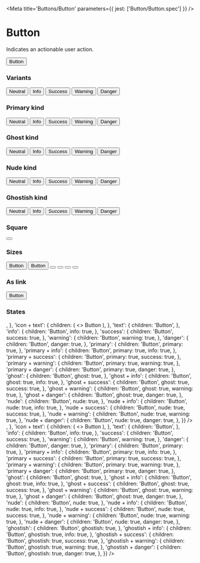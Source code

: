 

<Meta title='Buttons/Button' parameters={{ jest: ['Button/Button.spec'] }} />

# Button

Indicates an actionable user action.

<Canvas>
  <Story name='Default'>
    <Button onClick={action('click')}>Button</Button>
  </Story>
</Canvas>

<ArgsTable of={Button} />

### Variants

<Canvas>
  <Story name='Variants'>
    <ButtonGroup>
      <Button>Neutral</Button>
      <Button info>Info</Button>
      <Button success>Success</Button>
      <Button warning>Warning</Button>
      <Button danger>Danger</Button>
    </ButtonGroup>
  </Story>
</Canvas>

### Primary kind

<Canvas>
  <Story name='Primary'>
    <ButtonGroup>
      <Button primary>Neutral</Button>
      <Button primary info>
        Info
      </Button>
      <Button primary success>
        Success
      </Button>
      <Button primary warning>
        Warning
      </Button>
      <Button primary danger>
        Danger
      </Button>
    </ButtonGroup>
  </Story>
</Canvas>

### Ghost kind

<Canvas>
  <Story name='Ghost'>
    <ButtonGroup>
      <Button ghost>Neutral</Button>
      <Button ghost info>
        Info
      </Button>
      <Button ghost success>
        Success
      </Button>
      <Button ghost warning>
        Warning
      </Button>
      <Button ghost danger>
        Danger
      </Button>
    </ButtonGroup>
  </Story>
</Canvas>

### Nude kind

<Canvas>
  <Story name='Nude'>
    <ButtonGroup>
      <Button nude>Neutral</Button>
      <Button nude info>
        Info
      </Button>
      <Button nude success>
        Success
      </Button>
      <Button nude warning>
        Warning
      </Button>
      <Button nude danger>
        Danger
      </Button>
    </ButtonGroup>
  </Story>
</Canvas>

### Ghostish kind

<Canvas>
  <Story name='Ghostish'>
    <ButtonGroup>
      <Button ghostish>Neutral</Button>
      <Button ghostish info>
        Info
      </Button>
      <Button ghostish success>
        Success
      </Button>
      <Button ghostish warning>
        Warning
      </Button>
      <Button ghostish danger>
        Danger
      </Button>
    </ButtonGroup>
  </Story>
</Canvas>

### Square

<Canvas>
  <Story name='Square'>
    <Button square>
      <Icon name='plus' size='x20' />
    </Button>
  </Story>
</Canvas>

### Sizes

<Canvas>
  <Story name='Sizes'>
    <ButtonGroup marginBlockEnd={12}>
      <Button small>Button</Button>
      <Button>Button</Button>
    </ButtonGroup>
    <ButtonGroup>
      <Button mini square>
        <Icon name='circled-arrow-down' size='x16' />
      </Button>
      <Button tiny square>
        <Icon name='circled-arrow-down' size='x20' />
      </Button>
      <Button small square>
        <Icon name='circled-arrow-down' size='x24' />
      </Button>
      <Button square>
        <Icon name='circled-arrow-down' size='x20' />
      </Button>
    </ButtonGroup>
  </Story>
</Canvas>

### As link

<Canvas>
  <Story name='As Link'>
    <Button is='a' href='https://rocket.chat' external>
      Button
    </Button>
  </Story>
</Canvas>

### States

<Story name='States'>
  <PropsVariationSection
    component={Button}
    common={{ onClick: action('click') }}
    xAxis={{
      default: {},
      hover: { className: 'hover' },
      active: { className: 'active' },
      focus: { className: 'focus focus-visible' },
      disabled: { disabled: true },
    }}
    yAxis={{
      'square + icon': {
        square: true,
        children: <Icon name='circled-arrow-down' size='x20' />,
      },
      'icon + text': {
        children: (
          <>
            <Icon name='baloon-text' size='x16' /> Button
          </>
        ),
      },
      'text': {
        children: 'Button',
      },
      'info': {
        children: 'Button',
        info: true,
      },
      'success': {
        children: 'Button',
        success: true,
      },
      'warning': {
        children: 'Button',
        warning: true,
      },
      'danger': {
        children: 'Button',
        danger: true,
      },
      'primary': {
        children: 'Button',
        primary: true,
      },
      'primary + info': {
        children: 'Button',
        primary: true,
        info: true,
      },
      'primary + success': {
        children: 'Button',
        primary: true,
        success: true,
      },
      'primary + warning': {
        children: 'Button',
        primary: true,
        warning: true,
      },
      'primary + danger': {
        children: 'Button',
        primary: true,
        danger: true,
      },
      'ghost': {
        children: 'Button',
        ghost: true,
      },
      'ghost + info': {
        children: 'Button',
        ghost: true,
        info: true,
      },
      'ghost + success': {
        children: 'Button',
        ghost: true,
        success: true,
      },
      'ghost + warning': {
        children: 'Button',
        ghost: true,
        warning: true,
      },
      'ghost + danger': {
        children: 'Button',
        ghost: true,
        danger: true,
      },
      'nude': {
        children: 'Button',
        nude: true,
      },
      'nude + info': {
        children: 'Button',
        nude: true,
        info: true,
      },
      'nude + success': {
        children: 'Button',
        nude: true,
        success: true,
      },
      'nude + warning': {
        children: 'Button',
        nude: true,
        warning: true,
      },
      'nude + danger': {
        children: 'Button',
        nude: true,
        danger: true,
      },
    }}
  />
  <PropsVariationSection
    component={Button}
    common={{
      small: true,
      onClick: action('click'),
    }}
    xAxis={{
      default: {},
      hover: { className: 'hover' },
      active: { className: 'active' },
      focus: { className: 'focus focus-visible' },
      disabled: { disabled: true },
    }}
    yAxis={{
      'square + icon': {
        square: true,
        children: <Icon name='circled-arrow-down' size='x20' />,
      },
      'icon + text': {
        children: (
          <>
            <Icon name='baloon-text' size='x16' /> Button
          </>
        ),
      },
      'text': {
        children: 'Button',
      },
      'info': {
        children: 'Button',
        info: true,
      },
      'success': {
        children: 'Button',
        success: true,
      },
      'warning': {
        children: 'Button',
        warning: true,
      },
      'danger': {
        children: 'Button',
        danger: true,
      },
      'primary': {
        children: 'Button',
        primary: true,
      },
      'primary + info': {
        children: 'Button',
        primary: true,
        info: true,
      },
      'primary + success': {
        children: 'Button',
        primary: true,
        success: true,
      },
      'primary + warning': {
        children: 'Button',
        primary: true,
        warning: true,
      },
      'primary + danger': {
        children: 'Button',
        primary: true,
        danger: true,
      },
      'ghost': {
        children: 'Button',
        ghost: true,
      },
      'ghost + info': {
        children: 'Button',
        ghost: true,
        info: true,
      },
      'ghost + success': {
        children: 'Button',
        ghost: true,
        success: true,
      },
      'ghost + warning': {
        children: 'Button',
        ghost: true,
        warning: true,
      },
      'ghost + danger': {
        children: 'Button',
        ghost: true,
        danger: true,
      },
      'nude': {
        children: 'Button',
        nude: true,
      },
      'nude + info': {
        children: 'Button',
        nude: true,
        info: true,
      },
      'nude + success': {
        children: 'Button',
        nude: true,
        success: true,
      },
      'nude + warning': {
        children: 'Button',
        nude: true,
        warning: true,
      },
      'nude + danger': {
        children: 'Button',
        nude: true,
        danger: true,
      },
      'ghostish': {
        children: 'Button',
        ghostish: true,
      },
      'ghostish + info': {
        children: 'Button',
        ghostish: true,
        info: true,
      },
      'ghostish + success': {
        children: 'Button',
        ghostish: true,
        success: true,
      },
      'ghostish + warning': {
        children: 'Button',
        ghostish: true,
        warning: true,
      },
      'ghostish + danger': {
        children: 'Button',
        ghostish: true,
        danger: true,
      },
    }}
  />
</Story>

